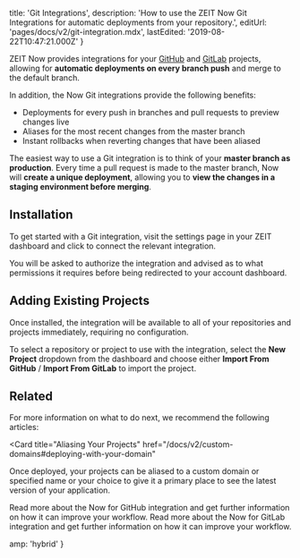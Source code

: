 
  title: 'Git Integrations',
  description:
    'How to use the ZEIT Now Git Integrations for automatic deployments from your repository.',
  editUrl: 'pages/docs/v2/git-integration.mdx',
  lastEdited: '2019-08-22T10:47:21.000Z'
}

ZEIT Now provides integrations for your [GitHub](https://github.com) and [GitLab](https://gitlab.com) projects, allowing for **automatic deployments on every branch push** and merge to the default branch.

In addition, the Now Git integrations provide the following benefits:

- Deployments for every push in branches and pull requests to preview changes live
- Aliases for the most recent changes from the master branch
- Instant rollbacks when reverting changes that have been aliased

The easiest way to use a Git integration is to think of your **master branch as production**. Every time a pull request is made to the master branch, Now will **create a unique deployment**, allowing you to **view the changes in a staging environment before merging**.

## Installation

To get started with a Git integration, visit the settings page in your ZEIT dashboard and click to connect the relevant integration.

You will be asked to authorize the integration and advised as to what permissions it requires before being redirected to your account dashboard.

## Adding Existing Projects

Once installed, the integration will be available to all of your repositories and projects immediately, requiring no configuration.

To select a repository or project to use with the integration, select the **New Project** dropdown from the dashboard and choose either **Import From GitHub** / **Import From GitLab** to import the project.

## Related

For more information on what to do next, we recommend the following articles:

<Card
  title="Aliasing Your Projects"
  href="/docs/v2/custom-domains#deploying-with-your-domain"
>
  Once deployed, your projects can be aliased to a custom domain or specified
  name or your choice to give it a primary place to see the latest version of
  your application.
</Card>

<Card title="Now for GitHub" href="/docs/v2/advanced/now-for-github">
  Read more about the Now for GitHub integration and get further information on
  how it can improve your workflow.
</Card>

<Card title="Now for GitLab" href="/docs/v2/advanced/now-for-gitlab">
  Read more about the Now for GitLab integration and get further information on
  how it can improve your workflow.
</Card>


  amp: 'hybrid'
}
